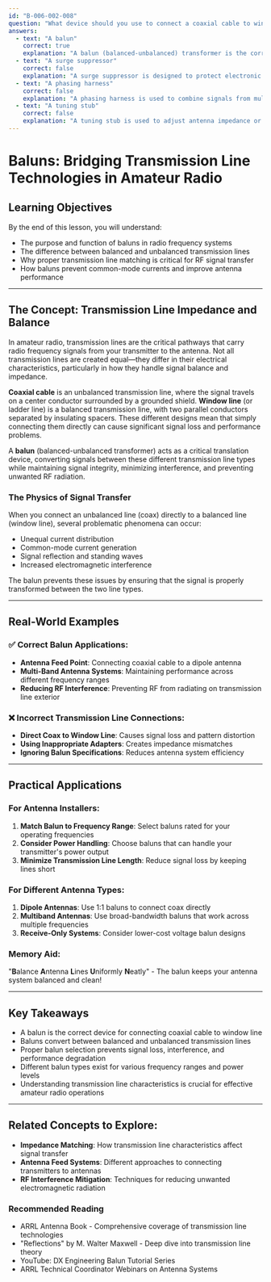 ```yaml
---
id: "B-006-002-008"
question: "What device should you use to connect a coaxial cable to window line?"
answers:
  - text: "A balun"
    correct: true
    explanation: "A balun (balanced-unbalanced) transformer is the correct device for connecting coaxial cable (an unbalanced transmission line) to window line or ladder line (a balanced transmission line). It converts the unbalanced signal from the coaxial cable to a balanced signal for the window line, preventing common-mode currents and maintaining signal integrity. Without a balun, mismatched impedances and unequal current distribution can cause signal loss, radiation, and interference."
  - text: "A surge suppressor"
    correct: false
    explanation: "A surge suppressor is designed to protect electronic equipment from voltage spikes and electrical transients, not to manage transmission line impedance or balance. While important for station protection, it does not solve the impedance and balance issues when connecting different types of transmission lines. Using a surge suppressor instead of a balun would result in poor signal transfer and potential RF interference."
  - text: "A phasing harness"
    correct: false
    explanation: "A phasing harness is used to combine signals from multiple antennas or create specific radiation patterns, not to match transmission line characteristics. It does not address the fundamental impedance and balance differences between coaxial and window line. Attempting to use a phasing harness in this context would result in inefficient signal transfer and potential RF performance issues."
  - text: "A tuning stub"
    correct: false
    explanation: "A tuning stub is used to adjust antenna impedance or create specific impedance transformations at a single frequency. While it can modify impedance, it does not provide the balanced-to-unbalanced conversion needed when connecting coaxial and window line. Using a tuning stub would not solve the fundamental transmission line mismatch and could introduce additional signal loss."
---
```


# Baluns: Bridging Transmission Line Technologies in Amateur Radio

## Learning Objectives
By the end of this lesson, you will understand:
- The purpose and function of baluns in radio frequency systems
- The difference between balanced and unbalanced transmission lines
- Why proper transmission line matching is critical for RF signal transfer
- How baluns prevent common-mode currents and improve antenna performance

---

## The Concept: Transmission Line Impedance and Balance

In amateur radio, transmission lines are the critical pathways that carry radio frequency signals from your transmitter to the antenna. Not all transmission lines are created equal—they differ in their electrical characteristics, particularly in how they handle signal balance and impedance.

**Coaxial cable** is an unbalanced transmission line, where the signal travels on a center conductor surrounded by a grounded shield. **Window line** (or ladder line) is a balanced transmission line, with two parallel conductors separated by insulating spacers. These different designs mean that simply connecting them directly can cause significant signal loss and performance problems.

A **balun** (balanced-unbalanced transformer) acts as a critical translation device, converting signals between these different transmission line types while maintaining signal integrity, minimizing interference, and preventing unwanted RF radiation.

### The Physics of Signal Transfer

When you connect an unbalanced line (coax) directly to a balanced line (window line), several problematic phenomena can occur:
- Unequal current distribution
- Common-mode current generation
- Signal reflection and standing waves
- Increased electromagnetic interference

The balun prevents these issues by ensuring that the signal is properly transformed between the two line types.

---

## Real-World Examples

### ✅ Correct Balun Applications:
- **Antenna Feed Point**: Connecting coaxial cable to a dipole antenna
- **Multi-Band Antenna Systems**: Maintaining performance across different frequency ranges
- **Reducing RF Interference**: Preventing RF from radiating on transmission line exterior

### ❌ Incorrect Transmission Line Connections:
- **Direct Coax to Window Line**: Causes signal loss and pattern distortion
- **Using Inappropriate Adapters**: Creates impedance mismatches
- **Ignoring Balun Specifications**: Reduces antenna system efficiency

---

## Practical Applications

### For Antenna Installers:
1. **Match Balun to Frequency Range**: Select baluns rated for your operating frequencies
2. **Consider Power Handling**: Choose baluns that can handle your transmitter's power output
3. **Minimize Transmission Line Length**: Reduce signal loss by keeping lines short

### For Different Antenna Types:
1. **Dipole Antennas**: Use 1:1 baluns to connect coax directly
2. **Multiband Antennas**: Use broad-bandwidth baluns that work across multiple frequencies
3. **Receive-Only Systems**: Consider lower-cost voltage balun designs

### Memory Aid:
"**B**alance **A**ntenna **L**ines **U**niformly **N**eatly" - The balun keeps your antenna system balanced and clean!

---

## Key Takeaways

- A balun is the correct device for connecting coaxial cable to window line
- Baluns convert between balanced and unbalanced transmission lines
- Proper balun selection prevents signal loss, interference, and performance degradation
- Different balun types exist for various frequency ranges and power levels
- Understanding transmission line characteristics is crucial for effective amateur radio operations

---

## Related Concepts to Explore:
- **Impedance Matching**: How transmission line characteristics affect signal transfer
- **Antenna Feed Systems**: Different approaches to connecting transmitters to antennas
- **RF Interference Mitigation**: Techniques for reducing unwanted electromagnetic radiation

### Recommended Reading
- ARRL Antenna Book - Comprehensive coverage of transmission line technologies
- "Reflections" by M. Walter Maxwell - Deep dive into transmission line theory
- YouTube: DX Engineering Balun Tutorial Series
- ARRL Technical Coordinator Webinars on Antenna Systems